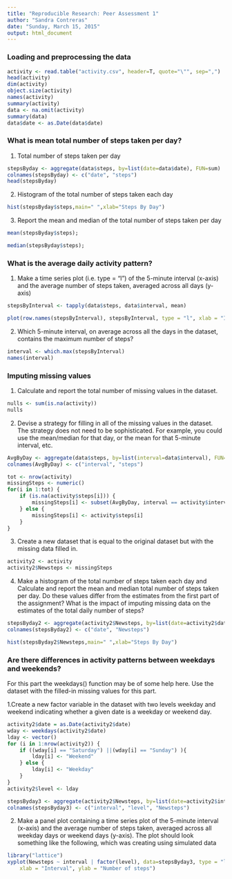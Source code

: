 ```yaml
---
title: "Reproducible Research: Peer Assessment 1"
author: "Sandra Contreras"
date: "Sunday, March 15, 2015"
output: html_document
---
```



### Loading and preprocessing the data
```r
activity <- read.table("activity.csv", header=T, quote="\"", sep=",")
head(activity)
dim(activity)
object.size(activity)
names(activity)
summary(activity)
data <- na.omit(activity) 
summary(data)
data$date <- as.Date(data$date) 

```



### What is mean total number of steps taken per day?

1. Total number of steps taken per day
```r
stepsByday <- aggregate(data$steps, by=list(date=data$date), FUN=sum)
colnames(stepsByday) <- c("date", "steps")
head(stepsByday)
```


2. Histogram of the total number of steps taken each day
```r
hist(stepsByday$steps,main=" ",xlab="Steps By Day")
```


3. Report the mean and median of the total number of steps taken per day
```r
mean(stepsByday$steps); 

median(stepsByday$steps);

```



### What is the average daily activity pattern?


1. Make a time series plot (i.e. type = "l") of the 5-minute interval (x-axis) and the average number of steps taken, averaged across all days (y-axis)
```r
stepsByInterval <- tapply(data$steps, data$interval, mean)

plot(row.names(stepsByInterval), stepsByInterval, type = "l", xlab = "Interval(5min)", ylab = "Average of Steps")
```   


2. Which 5-minute interval, on average across all the days in the dataset, contains the maximum number of steps?
```r
interval <- which.max(stepsByInterval)
names(interval)
```



### Imputing missing values

1. Calculate and report the total number of missing values in the dataset.
```r
nulls <- sum(is.na(activity))
nulls
```


2. Devise a strategy for filling in all of the missing values in the dataset. The strategy does not need to be sophisticated. For example, you could use the mean/median for that day, or the mean for that 5-minute interval, etc.
```r

AvgByDay <- aggregate(data$steps, by=list(interval=data$interval), FUN=mean)
colnames(AvgByDay) <- c("interval", "steps")

tot <- nrow(activity)
missingSteps <- numeric()
for(i in 1:tot) {
    if (is.na(activity$steps[i])) {
        missingSteps[i] <- subset(AvgByDay, interval == activity$interval[i])$steps
    } else {
        missingSteps[i] <- activity$steps[i]
    }
} 

```


3. Create a new dataset that is equal to the original dataset but with the missing data filled in.
```r

activity2 <- activity
activity2$Newsteps <- missingSteps

```


4. Make a histogram of the total number of steps taken each day and Calculate and report the mean and median total number of steps taken per day. Do these values differ from the estimates from the first part of the assignment? What is the impact of imputing missing data on the estimates of the total daily number of steps?
```r
stepsByday2 <- aggregate(activity2$Newsteps, by=list(date=activity2$date), FUN= sum)
colnames(stepsByday2) <- c("date", "Newsteps")

hist(stepsByday2$Newsteps,main=" ",xlab="Steps By Day")

```

### Are there differences in activity patterns between weekdays and weekends?

For this part the weekdays() function may be of some help here. Use the dataset with the filled-in missing values for this part.

1.Create a new factor variable in the dataset with two levels weekday and weekend indicating whether a given date is a weekday or weekend day.

```r
activity2$date = as.Date(activity2$date)
wday <- weekdays(activity2$date)
lday <- vector()
for (i in 1:nrow(activity2)) {
    if ((wday[i] == "Saturday") ||(wday[i] == "Sunday") ){
        lday[i] <- "Weekend"
    } else {
        lday[i] <- "Weekday"
    }
}
activity2$level <- lday

stepsByday3 <- aggregate(activity2$Newsteps, by=list(date=activity2$interval, level=activity2$level), FUN= mean)
colnames(stepsByday3) <- c("interval", "level", "Newsteps")

```
2. Make a panel plot containing a time series plot of the 5-minute interval (x-axis) and the average number of steps taken, averaged across all weekday days or weekend days (y-axis). The plot should look something like the following, which was creating using simulated data

```r
library("lattice")
xyplot(Newsteps ~ interval | factor(level), data=stepsByday3, type = "l", layout = c(1, 2), 
    xlab = "Interval", ylab = "Number of steps")
```
